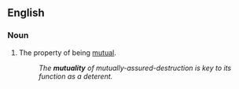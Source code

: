 ==English==
===Noun===
{{en-noun|-}}

#The property of being [[mutual]].
#:''The '''mutuality''' of mutually-assured-destruction is key to its function as a deterent.''